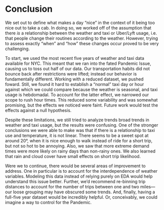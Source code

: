 # Conclusion

We set out to define what makes a day "nice" in the context of it being too nice out to take a cab. 
In doing so, we worked off of the assumption that there *is* a relationship 
between the weather and taxi or Uber/Lyft usage, i.e. 
that people change their routines according to the weather. 
However, trying to assess exactly "when" and "how" these changes occur proved to be very challenging. 

To start, we used the most recent five years of weather and taxi data available for NYC. 
This meant that we ran into the fated Pandemic Issue, 
causing us to toss out half of our data. 
Our transportation habits did not bounce back after restrictions were lifted; 
instead our behavior is fundamentally different. 
Working with a reduced dataset, we pushed foward. 
Still, we found it hard to establish a "normal" taxi day or hour 
against which we could compare because the weather is seasonal,
and taxi usage is hebdomadal. 
To account for the latter effect, we narrowed our scope to rush hour times. 
This reduced some variability and was somewhat promising, 
but the effects we noticed were faint. 
Future work would test the effects against a null hypothesis.

Despite these limitations, we still tried to analyze trends broad trends in weather and taxi usage, 
but the results were confusing. 
One of the stronger conclusions we were able to make was that if there is a relationship to taxi use and temperature, 
it is not linear. 
There seems to be a sweet spot at around 20°, 
when it is nice enough to walk instead of ride for a short trip, 
but not so hot to be annoying. 
Also, we saw that more extreme demand times were more likely on rainy days than non-rainy ones. 
We also learned that rain and cloud cover have small effects on short trip likelihood.

Were we to continue, there would be several areas of improvement to address. 
One in particular is to account for the interdependence of weather variables. 
Modeling this data instead of relying purely on EDA would help understand this issue better. 
Further, we'd recommend re-binning trip distances to account for the number of trips 
between one and two miles—our loose grouping may have obscured some trends. 
And, finally, having a full-five year dataset would be incredibly helpful. 
Or, conceivably, we could imagine a way to control for the Pandemic.
